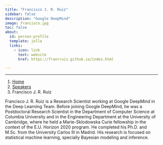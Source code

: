 ```yaml
---
title: "Francisco J. R. Ruiz"
sidebar: false
description: "Google DeepMind"
image: francisco.jpg
toc: false
about:
  id: person-profile
  template: jolla
  links:
    - icon: link
      text: website
      href: https://franrruiz.github.io/index.html

---
```

---

```{=html}
<nav aria-label="breadcrumb">
  <ol class="breadcrumb">
    <li class="breadcrumb-item"><a href="../../index.html">Home</a></li>
    <li class="breadcrumb-item"><a href="../../speaker.html">Speakers</a></li>
    <li class="breadcrumb-item active">Francisco J. R. Ruiz</li>

  </ol>
</nav>
```

:::{#person-profile}
:::

Francisco J. R. Ruiz is a Research Scientist working at Google DeepMind in the Deep Learning Team. 
Before joining Google DeepMind, he was a Postdoctoral Research Scientist in the Department of Computer Science at Columbia University and in the Engineering Department at the University of Cambridge, where he held a Marie-Sklodowska Curie fellowship in the context of the E.U. Horizon 2020 program. 
He completed his Ph.D. and M.Sc. from the University Carlos III in Madrid. 
His research is focused on statistical machine learning, specially Bayesian modeling and inference.